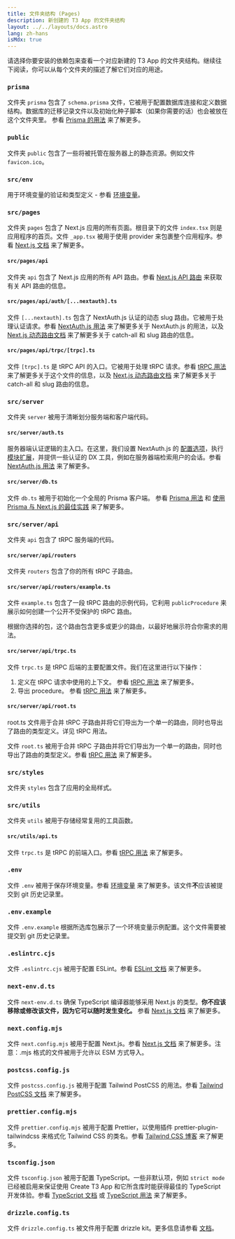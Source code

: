 ```yaml
---
title: 文件夹结构 (Pages)
description: 新创建的 T3 App 的文件夹结构
layout: ../../layouts/docs.astro
lang: zh-hans
isMdx: true
---
```



请选择你要安装的依赖包来查看一个对应新建的 T3 App 的文件夹结构。继续往下阅读，你可以从每个文件夹的描述了解它们对应的用途。

<Form />

<Diagram />

<div data-components="prisma">

### `prisma`

文件夹 `prisma` 包含了 `schema.prisma` 文件，它被用于配置数据库连接和定义数据结构。数据库的迁移记录文件以及初始化种子脚本（如果你需要的话）也会被放在这个文件夹里。 参看 [Prisma 的用法](/zh-hans/usage/prisma) 来了解更多。

</div>
<div>

### `public`

文件夹 `public` 包含了一些将被托管在服务器上的静态资源。例如文件 `favicon.ico`。

</div>
<div>

### `src/env`

用于环境变量的验证和类型定义 - 参看 [环境变量](/zh-hans/usage/env-variables)。

</div>
<div>

### `src/pages`

文件夹 `pages` 包含了 Next.js 应用的所有页面。根目录下的文件 `index.tsx` 则是应用程序的首页。文件 `_app.tsx` 被用于使用 provider 来包裹整个应用程序。参看 [Next.js 文档](https://nextjs.org/docs/basic-features/pages) 来了解更多。

</div>
<div data-components="nextauth trpc">

#### `src/pages/api`

文件夹 `api` 包含了 Next.js 应用的所有 API 路由。参看 [Next.js API 路由](https://nextjs.org/docs/api-routes/introduction) 来获取有关 API 路由的信息。

</div>
<div data-components="nextauth">

#### `src/pages/api/auth/[...nextauth].ts`

文件 `[...nextauth].ts` 包含了 NextAuth.js 认证的动态 slug 路由。它被用于处理认证请求。参看 [NextAuth.js 用法](/zh-hans/usage/next-auth) 来了解更多关于 NextAuth.js 的用法，以及 [Next.js 动态路由文档](https://nextjs.org/docs/routing/dynamic-routes) 来了解更多关于 catch-all 和 slug 路由的信息。

</div>
<div data-components="trpc">

#### `src/pages/api/trpc/[trpc].ts`

文件 `[trpc].ts` 是 tRPC API 的入口。它被用于处理 tRPC 请求。参看 [tRPC 用法](/zh-hans/usage/trpc#-pagesapitrpctrpcts) 来了解更多关于这个文件的信息，以及 [Next.js 动态路由文档](https://nextjs.org/docs/routing/dynamic-routes) 来了解更多关于 catch-all 和 slug 路由的信息。

</div>
<div data-components="trpc prisma nextauth">

### `src/server`

文件夹 `server` 被用于清晰划分服务端和客户端代码。

</div>
<div data-components="nextauth+trpc">

#### `src/server/auth.ts`

服务器端认证逻辑的主入口。在这里，我们设置 NextAuth.js 的 [配置选项](/zh-hans/usage/next-auth)，执行 [模块扩展](/zh-hans/usage/next-auth#inclusion-of-userid-on-the-session)，并提供一些认证的 DX 工具，例如在服务器端检索用户的会话。参看 [NextAuth.js 用法](/zh-hans/usage/next-auth#搭配-trpc-的用法) 来了解更多。

</div>
<div data-components="prisma">

#### `src/server/db.ts`

文件 `db.ts` 被用于初始化一个全局的 Prisma 客户端。 参看 [Prisma 用法](/zh-hans/usage/prisma#prisma-客户端) 和 [使用 Prisma 与 Next.js 的最佳实践](https://www.prisma.io/docs/guides/database/troubleshooting-orm/help-articles/nextjs-prisma-client-dev-practices) 来了解更多。

</div>
<div data-components="trpc">

### `src/server/api`

文件夹 `api` 包含了 tRPC 服务端的代码。

</div>
<div data-components="trpc">

#### `src/server/api/routers`

文件夹 `routers` 包含了你的所有 tRPC 子路由。

</div>
<div data-components="trpc">

#### `src/server/api/routers/example.ts`

文件 `example.ts` 包含了一段 tRPC 路由的示例代码，它利用 `publicProcedure` 来展示如何创建一个公开不受保护的 tRPC 路由。

根据你选择的包，这个路由包含更多或更少的路由，以最好地展示符合你需求的用法。

</div>
<div data-components="trpc">

#### `src/server/api/trpc.ts`

文件 `trpc.ts` 是 tRPC 后端的主要配置文件。我们在这里进行以下操作：

1. 定义在 tRPC 请求中使用的上下文。 参看 [tRPC 用法](usage/trpc#-serverapitrpcts) 来了解更多。
2. 导出 procedure。 参看 [tRPC 用法](usage/trpc#-serverapitrpcts) 来了解更多。

</div>
<div data-components="trpc">

#### `src/server/api/root.ts`

root.ts 文件用于合并 tRPC 子路由并将它们导出为一个单一的路由，同时也导出了路由的类型定义。详见 tRPC 用法。

文件 `root.ts` 被用于合并 tRPC 子路由并将它们导出为一个单一的路由，同时也导出了路由的类型定义。参看 [tRPC 用法](usage/trpc#-serverapirootts) 来了解更多。

</div>
<div>

### `src/styles`

文件夹 `styles` 包含了应用的全局样式。

</div>
<div data-components="trpc">

### `src/utils`

文件夹 `utils` 被用于存储经常复用的工具函数。

</div>
<div data-components="trpc">

#### `src/utils/api.ts`

文件 `trpc.ts` 是 tRPC 的前端入口。参看 [tRPC 用法](/zh-hans/usage/trpc#-utilsapits) 来了解更多。

</div>
<div>

### `.env`

文件 `.env` 被用于保存环境变量。参看 [环境变量](/zh-hans/usage/env-variables) 来了解更多。该文件**不**应该被提交到 git 历史记录里。

</div>
<div>

### `.env.example`

文件 `.env.example` 根据所选库包展示了一个环境变量示例配置。这个文件需要被提交到 git 历史记录里。

</div>
<div>

### `.eslintrc.cjs`

文件 `.eslintrc.cjs` 被用于配置 ESLint。参看 [ESLint 文档](https://eslint.org/docs/latest/user-guide/configuring/configuration-files) 来了解更多。

</div>
<div>

### `next-env.d.ts`

文件 `next-env.d.ts` 确保 TypeScript 编译器能够采用 Next.js 的类型。**你不应该移除或修改该文件，因为它可以随时发生变化。** 参看 [Next.js 文档](https://nextjs.org/docs/basic-features/typescript#existing-projects) 来了解更多。

</div>
<div>

### `next.config.mjs`

文件 `next.config.mjs` 被用于配置 Next.js。参看 [Next.js 文档](https://nextjs.org/docs/api-reference/next.config.js/introduction) 来了解更多。注意：.mjs 格式的文件被用于允许以 ESM 方式导入。

</div>
<div data-components="tailwind">

### `postcss.config.js`

文件 `postcss.config.js` 被用于配置 Tailwind PostCSS 的用法。参看 [Tailwind PostCSS 文档](https://tailwindcss.com/docs/installation/using-postcss) 来了解更多。

</div>
<div data-components="tailwind">

### `prettier.config.mjs`

文件 `prettier.config.mjs` 被用于配置 Prettier，以使用插件 prettier-plugin-tailwindcss 来格式化 Tailwind CSS 的类名。参看 [Tailwind CSS 博客](https://tailwindcss.com/blog/automatic-class-sorting-with-prettier) 来了解更多。

</div>
<div>

### `tsconfig.json`

文件 `tsconfig.json` 被用于配置 TypeScript。一些非默认项，例如 `strict mode` 已经被启用来保证使用 Create T3 App 和它所含库时能获得最佳的 TypeScript 开发体验。参看 [TypeScript 文档](https://www.typescriptlang.org/docs/handbook/tsconfig-json.html) 或 [TypeScript 用法](/zh-hans/usage/typescript) 来了解更多。

</div>
<div>

### `drizzle.config.ts`

文件 `drizzle.config.ts` 被文件用于配置 drizzle kit。更多信息请参看 [文档](https://orm.drizzle.team/kit-docs/config-reference)。

</div>
